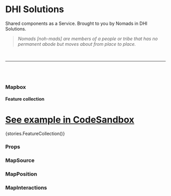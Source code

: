 

<Meta title="Components/Mapbox" component={Mapbox} />

# DHI Solutions

Shared components as a Service. Brought to you by Nomads in DHI Solutions.

> _Nomads [noh-mads] are members of a people or tribe that has no permanent abode but moves about from place to place._

<br />

---

<br />
<br />

### Mapbox

#### Feature collection

# [See example in CodeSandbox](https://codesandbox.io/s/mapbox-feature-collection-mzsvg)

<Preview withToolbar>
  <Story name="Feature collection">{stories.FeatureCollection()}</Story>
</Preview>

### Props

<Props of={Mapbox} />

### MapSource

<Props of={MapSource} />

### MapPosition

<Props of={MapPosition} />

### MapInteractions

<Props of={MapInteractions} />
